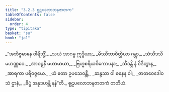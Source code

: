 ```yaml
---
title: "3.2.3 စူဠပလောဘနဇာတက"
tableOfContents: false
sidebar:
  order: 4
type: "tipitaka"
basket: "su"
book: "ja1"
---
```



<DynamicBreadcrumb />

<Division number="37" book="ja1">

<Paragraph number="720" type="verses" book="ja1">
_“အဘိဇ္ဇမာနေ ဝါရိသ္မိံ,_  
_သယံ အာဂမ္မ ဣဒ္ဓိယာ;_  
_မိဿီဘာဝိတ္ထိယာ ဂန္တွာ,_  
_သံသီဒသိ မဟဏ္ဏဝေ._  

</Paragraph>

</Division>
<Division number="38" book="ja1">

<Paragraph number="721" type="verses" book="ja1">
_အာဝဋ္ဋနီ မဟာမာယာ,_  
_ဗြဟ္မစရိယဝိကောပနာ;_  
_သီဒန္တိ နံ ဝိဒိတွာန,_  
_အာရကာ ပရိဝဇ္ဇယေ._  

</Paragraph>

</Division>
<Division number="39" book="ja1">

<Paragraph number="722" type="verses" book="ja1">
_ယံ ဧတာ ဥပသေဝန္တိ,_  
_ဆန္ဒသာ ဝါ ဓနေန ဝါ;_  
_ဇာတဝေဒေါဝ သံ ဌာနံ,_  
_ခိပ္ပံ အနုဒဟန္တိ နန်”တိ._  


</Paragraph>
</Division>

<Paragraph number="723" type="center" book="ja1">
စူဠပလောဘနဇာတကံ တတိယံ.
</Paragraph>